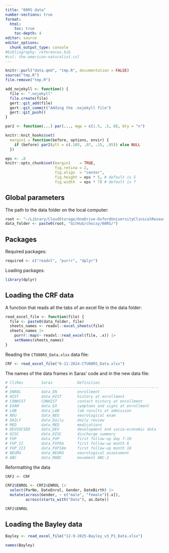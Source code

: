 ```yaml
---
title: "08RS data"
number-sections: true
format:
  html:
    toc: true
    toc-depth: 4
editor: source
editor_options: 
  chunk_output_type: console
#bibliography: references.bib
#csl: the-american-naturalist.csl
---
```


```r
knitr::purl("data.qmd", "tmp.R", documentation = FALSE)
source("tmp.R")
file.remove("tmp.R")

add_nojekyll <- function() {
  file <- ".nojekyll"
  file.create(file)
  gert::git_add(file)
  gert::git_commit("Adding the .nojekyll file")
  gert::git_push()
}
```

```r
par2 <- function(...) par(..., mgp = c(1.5, .5, 0), bty = "n")

knitr::knit_hooks$set(
  margin1 = function(before, options, envir) {
    if (before) par2(plt = c(.105, .97, .15, .95)) else NULL
  })

eps <- .8
knitr::opts_chunk$set(margin1    = TRUE,
                      fig.retina = 2,
                      fig.align  = "center",
                      fig.height = eps * 5, # default is 5
                      fig.width  = eps * 7) # default is 7
```


## Global parameters

The path to the data folder on the local computer:

```r
root <- "~/Library/CloudStorage/OneDrive-OxfordUniversityClinicalResearchUnit/"
data_folder <- paste0(root, "GitHub/choisy/08RS/")
``` 


## Packages

Required packages:

```r
required <- c("readxl", "purrr", "dplyr")
```

Loading packages:

```r
library(dplyr)
```


## Loading the CRF data

A function that reads all the tabs of an excel file in the data folder:

```r
read_excel_file <- function(file) {
  file <- paste0(data_folder, file)
  sheets_names <- readxl::excel_sheets(file)
  sheets_names |>
    purrr::map(~ readxl::read_excel(file, .x)) |> 
    setNames(sheets_names)
}
```

Reading the `CTU08RS_Data.xlsx` data file:

```r
CRF <- read_excel_file("6-11-2024-CTU08RS_Data.xlsx")
```

The names of the data frames in Saras' code and in the new data file:

```r
# CliRes        Saras           Definition
# ------------------------------------------------------------------
# ENROL         data_EN         enrollment
# HIST          data_HIST       history at enrollment
# CONHIST       CONHIST         contact history at enrollment
# EXAM          data_EX         symptoms and signs at enrollment
# LAB           data_LAB        lab results at admission
# NEU           data_NEU        neurological exam
# DAILY         data_Daily      daily review
# MED           data_MED        medications
# DEVSOCSED     data_DEV        development and socio-economic data
# DISC          data_DISC       discharge summary
# FUP           data_FUP        first follow-up day 7-10
# FUP_II        data_FUP6m      first follow-up month 6
# FUP_III       data_FUP18m     first follow-up month 18
# NEURO         data_NEURO      neurological assessment
# ABC           data_MABC       movement ABC-2
```

Reformatting the data

```r
CRF2 <- CRF

CRF2$ENROL <- CRF2$ENROL |> 
  select(ParNo, DateEnrol, Gender, DateBirth) |> 
  mutate(across(Gender, ~ c("male", "female")[.x]),
         across(starts_with("Date"), as.Date))

CRF2$ENROL
```


## Loading the Bayley data

```r
Bayley <- read_excel_file("12-9-2025-Bayley_v3_P1_Data.xlsx")
```

```r
names(Bayley)
```


